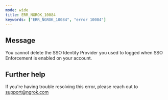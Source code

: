 ```yaml
---
mode: wide
title: ERR_NGROK_10084
keywords: ["ERR_NGROK_10084", "error 10084"]
---
```


## Message

You cannot delete the SSO Identity Provider you used to logged when SSO Enforcement is enabled on your account.

## Further help

If you're having trouble resolving this error, please reach out to [support@ngrok.com](mailto:support@ngrok.com?subject=Help%20with%20ERR_NGROK_10084)
